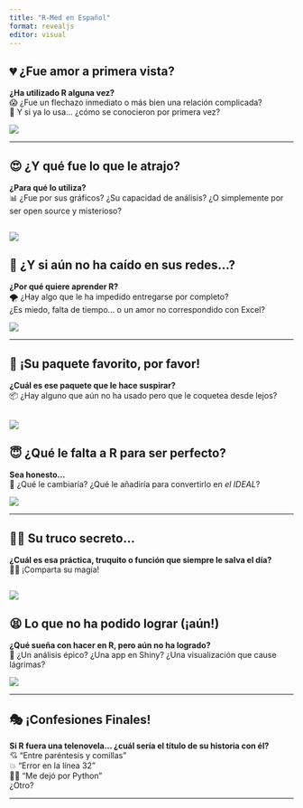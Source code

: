 ```yaml
---
title: "R-Med en Español"
format: revealjs
editor: visual
---
```


## 💔 ¿Fue amor a primera vista?

**¿Ha utilizado R alguna vez?**  
😱 ¿Fue un flechazo inmediato o más bien una relación complicada?  
💌 Y si ya lo usa… ¿cómo se conocieron por primera vez?

![](https://media.giphy.com/media/v1.Y2lkPWVjZjA1ZTQ3Z3c0aXYybGF0MWloNGg1NDhwdWJvZ3l3b2h5Zmh1ZGhveGN2eTUzYiZlcD12MV9naWZzX3NlYXJjaCZjdD1n/qpuRIo1p5bQY7Bap7D/giphy.gif)

---

## 😍 ¿Y qué fue lo que le atrajo?

**¿Para qué lo utiliza?**  
📊 ¿Fue por sus gráficos? ¿Su capacidad de análisis? ¿O simplemente por ser open source y misterioso?

![](https://media.giphy.com/media/v1.Y2lkPTc5MGI3NjExZzNlejgzNGp4MmkycmhoaGc3ZWlveTdpa3VxdjJwb216ejU0d2xweCZlcD12MV9naWZzX3NlYXJjaCZjdD1n/g01FakEbcUua6yM34a/giphy.gif)
---

## 🤔 ¿Y si aún no ha caído en sus redes...?

**¿Por qué quiere aprender R?**  
🌪️ ¿Hay algo que le ha impedido entregarse por completo?  
¿Es miedo, falta de tiempo… o un amor no correspondido con Excel?

![](https://media.giphy.com/media/v1.Y2lkPTc5MGI3NjExem9hOHJ6ZWl4Zmg1ZTNkazk2aW81a3d4bGRyZTZ3cHZnZmJ3cGEyYiZlcD12MV9naWZzX3NlYXJjaCZjdD1n/bMdZu3fG2ZEBO/giphy.gif)

---

## 🌟 ¡Su paquete favorito, por favor!

**¿Cuál es ese paquete que le hace suspirar?**  
📦 ¿Hay alguno que aún no ha usado pero que le coquetea desde lejos?

![](https://media.giphy.com/media/v1.Y2lkPTc5MGI3NjExaXgwbm9pOXExbm54ZHI3aWx4YmRlcTB1ZnR6NWRsYmR3b2Npd251cyZlcD12MV9naWZzX3NlYXJjaCZjdD1n/C3MXSPtFpVW8d3IdTq/giphy.gif)
---

## 😇 ¿Qué le falta a R para ser perfecto?

**Sea honesto…**  
💭 ¿Qué le cambiaría? ¿Qué le añadiría para convertirlo en *el IDEAL*?

![](https://media.giphy.com/media/v1.Y2lkPTc5MGI3NjExcWFoZjJsbHR1Zmt4OHUzMTBrNGV1dHhtM3hxYnN6djZnM2RyMTlsdiZlcD12MV9naWZzX3NlYXJjaCZjdD1n/d4uMMisS8f3x6F9ox8/giphy.gif)

---

## 🕵️‍♀️ Su truco secreto...

**¿Cuál es esa práctica, truquito o función que siempre le salva el día?**  
🧙‍♂️ ¡Comparta su magia!

![](https://media.giphy.com/media/v1.Y2lkPTgyYTE0OTNib3Y1a28wZWk2aGZ3NHloazZ6aGp0Zmc2MTcybW5veWo5Yjg3aWM0ZyZlcD12MV9naWZzX3RyZW5kaW5nJmN0PWc/3ndAvMC5LFPNMCzq7m/giphy.gif)
---

## 😫 Lo que no ha podido lograr (¡aún!)

**¿Qué sueña con hacer en R, pero aún no ha logrado?**  
🎯 ¿Un análisis épico? ¿Una app en Shiny? ¿Una visualización que cause lágrimas?


![](https://media.giphy.com/media/v1.Y2lkPWVjZjA1ZTQ3eTNvanBnYnNoNHZ1cWl4NmY0Y2Mzem42dWY1d3ZzYWtsZDJmN2RmNSZlcD12MV9naWZzX3NlYXJjaCZjdD1n/3otPoULeOfeWLdTYXe/giphy.gif)

---

## 🎭 ¡Confesiones Finales!

**Si R fuera una telenovela... ¿cuál sería el título de su historia con él?**  
💘 “Entre paréntesis y comillas”  
💥 “Error en la línea 32”  
😵‍💫 “Me dejó por Python”  
¿Otro?

---
